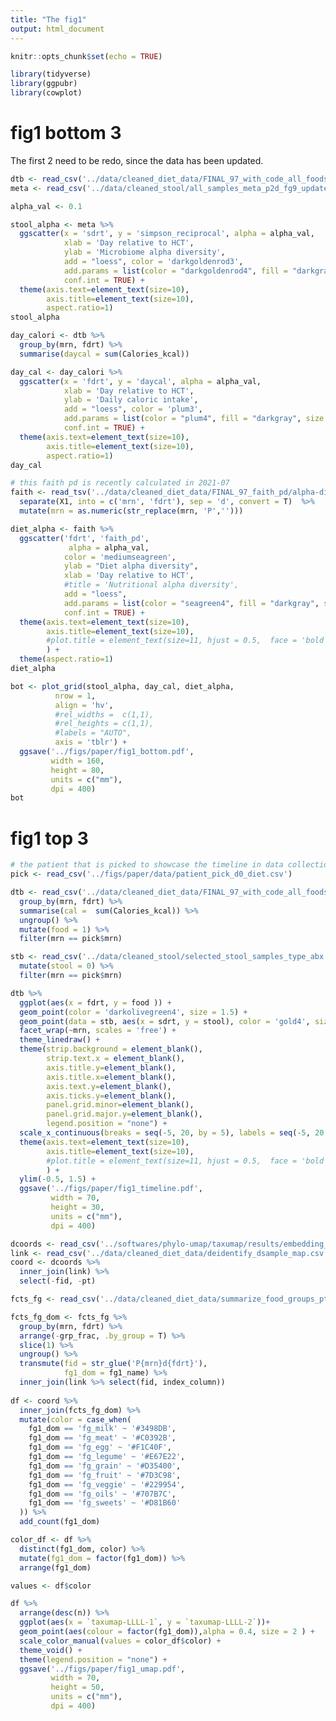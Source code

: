 ```yaml
---
title: "The fig1"
output: html_document
---
```


```r
knitr::opts_chunk$set(echo = TRUE)
```

```r
library(tidyverse)
library(ggpubr)
library(cowplot)
```

# fig1 bottom 3

The first 2 need to be redo, since the data has been updated.

```r
dtb <- read_csv('../data/cleaned_diet_data/FINAL_97_with_code_all_foods_drt_with_EN_finalized.csv')
meta <- read_csv('../data/cleaned_stool/all_samples_meta_p2d_fg9_updated.csv')
```
```r
alpha_val <- 0.1
```


```r
stool_alpha <- meta %>% 
  ggscatter(x = 'sdrt', y = 'simpson_reciprocal', alpha = alpha_val, 
            xlab = 'Day relative to HCT',
            ylab = 'Microbiome alpha diversity',
            add = "loess", color = 'darkgoldenrod3',
            add.params = list(color = "darkgoldenrod4", fill = "darkgray", size = 2), 
            conf.int = TRUE) +
  theme(axis.text=element_text(size=10),
        axis.title=element_text(size=10),
        aspect.ratio=1)
stool_alpha
```

```r
day_calori <- dtb %>% 
  group_by(mrn, fdrt) %>% 
  summarise(daycal = sum(Calories_kcal))

day_cal <- day_calori %>% 
  ggscatter(x = 'fdrt', y = 'daycal', alpha = alpha_val, 
            xlab = 'Day relative to HCT',
            ylab = 'Daily caloric intake',
            add = "loess", color = 'plum3',
            add.params = list(color = "plum4", fill = "darkgray", size = 2), 
            conf.int = TRUE) +
  theme(axis.text=element_text(size=10),
        axis.title=element_text(size=10),
        aspect.ratio=1)
day_cal
```

```r
# this faith pd is recently calculated in 2021-07
faith <- read_tsv('../data/cleaned_diet_data/FINAL_97_faith_pd/alpha-diversity.tsv') %>% 
  separate(X1, into = c('mrn', 'fdrt'), sep = 'd', convert = T)  %>% 
  mutate(mrn = as.numeric(str_replace(mrn, 'P','')))

diet_alpha <- faith %>% 
  ggscatter('fdrt', 'faith_pd', 
             alpha = alpha_val,
            color = 'mediumseagreen',
            ylab = "Diet alpha diversity", 
            xlab = 'Day relative to HCT',
            #title = 'Nutritional alpha diversity',
            add = "loess", 
            add.params = list(color = "seagreen4", fill = "darkgray", size = 2), 
            conf.int = TRUE) +
  theme(axis.text=element_text(size=10),
        axis.title=element_text(size=10),
        #plot.title = element_text(size=11, hjust = 0.5,  face = 'bold')
        ) + 
  theme(aspect.ratio=1)
diet_alpha
```

```r
bot <- plot_grid(stool_alpha, day_cal, diet_alpha,
          nrow = 1, 
          align = 'hv',
          #rel_widths =  c(1,1),
          #rel_heights = c(1,1),
          #labels = "AUTO",
          axis = 'tblr') +
  ggsave('../figs/paper/fig1_bottom.pdf',
         width = 160,
         height = 80,
         units = c("mm"),
         dpi = 400)
bot

```

# fig1 top 3

```r
# the patient that is picked to showcase the timeline in data collection
pick <- read_csv('../figs/paper/data/patient_pick_d0_diet.csv')
```

```r
dtb <- read_csv('../data/cleaned_diet_data/FINAL_97_with_code_all_foods_drt_with_EN_finalized.csv') %>% 
  group_by(mrn, fdrt) %>% 
  summarise(cal =  sum(Calories_kcal)) %>% 
  ungroup() %>% 
  mutate(food = 1) %>% 
  filter(mrn == pick$mrn)

stb <- read_csv('../data/cleaned_stool/selected_stool_samples_type_abx.csv') %>% 
  mutate(stool = 0) %>% 
  filter(mrn == pick$mrn)

dtb %>% 
  ggplot(aes(x = fdrt, y = food )) +
  geom_point(color = 'darkolivegreen4', size = 1.5) +
  geom_point(data = stb, aes(x = sdrt, y = stool), color = 'gold4', size = 1.5) +
  facet_wrap(~mrn, scales = 'free') +
  theme_linedraw() +
  theme(strip.background = element_blank(),
        strip.text.x = element_blank(),
        axis.title.y=element_blank(),
        axis.title.x=element_blank(),
        axis.text.y=element_blank(),
        axis.ticks.y=element_blank(),
        panel.grid.minor=element_blank(),
        panel.grid.major.y=element_blank(),
        legend.position = "none") +
  scale_x_continuous(breaks = seq(-5, 20, by = 5), labels = seq(-5, 20, by = 5)) +
  theme(axis.text=element_text(size=10),
        axis.title=element_text(size=10),
        #plot.title = element_text(size=11, hjust = 0.5,  face = 'bold')
        ) +
  ylim(-0.5, 1.5) +
  ggsave('../figs/paper/fig1_timeline.pdf',
         width = 70,
         height = 30,
         units = c("mm"),
         dpi = 400)
```

```r
dcoords <- read_csv('../softwares/phylo-umap/taxumap/results/embedding_for_angel.csv')
link <- read_csv('../data/cleaned_diet_data/deidentify_dsample_map.csv')
coord <- dcoords %>% 
  inner_join(link) %>% 
  select(-fid, -pt)

fcts_fg <- read_csv('../data/cleaned_diet_data/summarize_food_groups_pt_daily.csv') 

fcts_fg_dom <- fcts_fg %>%
  group_by(mrn, fdrt) %>% 
  arrange(-grp_frac, .by_group = T) %>% 
  slice(1) %>% 
  ungroup() %>% 
  transmute(fid = str_glue('P{mrn}d{fdrt}'),
            fg1_dom = fg1_name) %>% 
  inner_join(link %>% select(fid, index_column))
   
df <- coord %>% 
  inner_join(fcts_fg_dom) %>% 
  mutate(color = case_when(
    fg1_dom == 'fg_milk' ~ '#3498DB',
    fg1_dom == 'fg_meat' ~ '#C0392B',
    fg1_dom == 'fg_egg' ~ '#F1C40F',
    fg1_dom == 'fg_legume' ~ '#E67E22',
    fg1_dom == 'fg_grain' ~ '#D35400',
    fg1_dom == 'fg_fruit' ~ '#7D3C98',
    fg1_dom == 'fg_veggie' ~ '#229954',
    fg1_dom == 'fg_oils' ~ '#707B7C', 
    fg1_dom == 'fg_sweets' ~ '#D81B60'
  )) %>% 
  add_count(fg1_dom)

color_df <- df %>% 
  distinct(fg1_dom, color) %>% 
  mutate(fg1_dom = factor(fg1_dom)) %>% 
  arrange(fg1_dom)

values <- df$color

df %>% 
  arrange(desc(n)) %>% 
  ggplot(aes(x = `taxumap-LLLL-1`, y = `taxumap-LLLL-2`))+
  geom_point(aes(colour = factor(fg1_dom)),alpha = 0.4, size = 2 ) +
  scale_color_manual(values = color_df$color) +
  theme_void() +
  theme(legend.position = "none") +
  ggsave('../figs/paper/fig1_umap.pdf', 
         width = 70,
         height = 50,
         units = c("mm"),
         dpi = 400)

```
